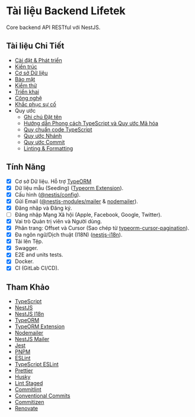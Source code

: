 # Tài liệu Backend Lifetek

Core backend API RESTful với NestJS.

## Tài liệu Chi Tiết

- [Cài đặt & Phát triển](development)
- [Kiến trúc](architecture)
- [Cơ sở Dữ liệu](database)
- [Bảo mật](security)
- [Kiểm thử](testing)
- [Triển khai](deployment)
- [Công nghệ](technologies)
- [Khắc phục sự cố](troubleshooting)
- Quy ước
  - [Ghi chú Đặt tên](conventions/naming-cheatsheet)
  - [Hướng dẫn Phong cách TypeScript và Quy ước Mã hóa](conventions/styleguide)
  - [Quy chuẩn code TypeScript](conventions/clean-code-typescript)
  - [Quy ước Nhánh](conventions/branch-conventions)
  - [Quy ước Commit](conventions/commit-conventions)
  - [Linting & Formatting](conventions/linting-and-formatting)

## Tính Năng

- [x] Cơ sở Dữ liệu. Hỗ trợ [TypeORM](https://www.npmjs.com/package/typeorm)
- [x] Dữ liệu mẫu (Seeding) ([Typeorm Extension](https://www.npmjs.com/package/typeorm-extension)).
- [x] Cấu hình ([@nestjs/config](https://www.npmjs.com/package/@nestjs/config)).
- [x] Gửi Email ([@nestjs-modules/mailer](https://www.npmjs.com/package/@nestjs-modules/mailer) & [nodemailer](https://www.npmjs.com/package/nodemailer)).
- [x] Đăng nhập và Đăng ký.
- [ ] Đăng nhập Mạng Xã hội (Apple, Facebook, Google, Twitter).
- [x] Vai trò Quản trị viên và Người dùng.
- [x] Phân trang: Offset và Cursor (Sao chép từ [typeorm-cursor-pagination](https://github.com/benjamin658/typeorm-cursor-pagination)).
- [x] Đa ngôn ngữ/Dịch thuật (I18N) ([nestjs-i18n](https://www.npmjs.com/package/nestjs-i18n)).
- [x] Tải lên Tệp.
- [x] Swagger.
- [x] E2E and units tests.
- [x] Docker.
- [x] CI (GitLab CI/CD).

## Tham Khảo

- [TypeScript](https://www.typescriptlang.org/)
- [NestJS](https://docs.nestjs.com/)
- [NestJS I18n](https://nestjs-i18n.com/)
- [TypeORM](https://typeorm.io/)
- [TypeORM Extension](https://typeorm-extension.tada5hi.net/)
- [Nodemailer](https://nodemailer.com/)
- [NestJS Mailer](https://nest-modules.github.io/mailer/)
- [Jest](https://jestjs.io/)
- [PNPM](https://pnpm.io/)
- [ESLint](https://eslint.org/)
- [TypeScript ESLint](https://typescript-eslint.io/)
- [Prettier](https://prettier.io/)
- [Husky](https://typicode.github.io/husky/)
- [Lint Staged](https://github.com/lint-staged/lint-staged)
- [Commitlint](https://commitlint.js.org/)
- [Conventional Commits](https://www.conventionalcommits.org/)
- [Commitizen](https://commitizen-tools.github.io/commitizen/)
- [Renovate](https://docs.renovatebot.com/)
